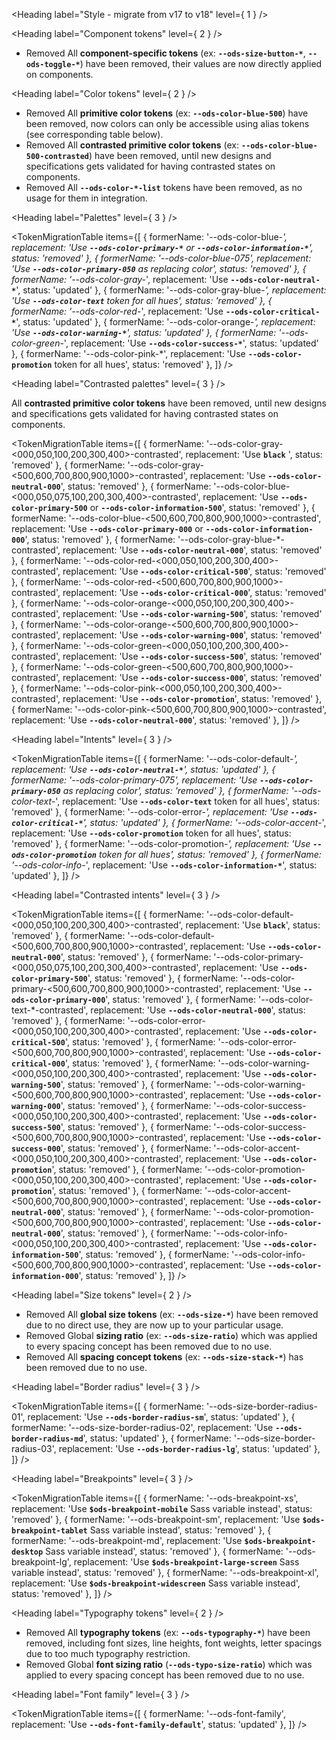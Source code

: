 
<Meta title="OVHcloud Design System/Design and Style/Migration v17 to v18" />

<Heading label="Style - migrate from v17 to v18" level={ 1 } />

<Heading label="Component tokens" level={ 2 } />

* <Badge color="critical" size="sm">Removed</Badge> All **component-specific tokens** (ex: **`--ods-size-button-*`**, **`--ods-toggle-*`**) have been removed, their values are now directly applied on components.

<Heading label="Color tokens" level={ 2 } />

* <Badge color="critical" size="sm">Removed</Badge> All **primitive color tokens** (ex: **`--ods-color-blue-500`**) have been removed, now colors can only be accessible using alias tokens (see corresponding table below).
* <Badge color="critical" size="sm">Removed</Badge> All **contrasted primitive color tokens** (ex: **`--ods-color-blue-500-contrasted`**) have been removed, until new designs and specifications gets validated for having contrasted states on components.
* <Badge color="critical" size="sm">Removed</Badge> All **`--ods-color-*-list`** tokens have been removed, as no usage for them in integration.

<Heading label="Palettes" level={ 3 } />

<TokenMigrationTable items={[
  { formerName: '--ods-color-blue-*', replacement: 'Use **`--ods-color-primary-*`** or **`--ods-color-information-*`**', status: 'removed' },
  { formerName: '--ods-color-blue-075', replacement: 'Use **`--ods-color-primary-050`** as replacing color', status: 'removed' },
  { formerName: '--ods-color-gray-*', replacement: 'Use **`--ods-color-neutral-*`**', status: 'updated' },
  { formerName: '--ods-color-gray-blue-*', replacement: 'Use **`--ods-color-text`** token for all hues', status: 'removed' },
  { formerName: '--ods-color-red-*', replacement: 'Use **`--ods-color-critical-*`**', status: 'updated' },
  { formerName: '--ods-color-orange-*', replacement: 'Use **`--ods-color-warning-*`**', status: 'updated' },
  { formerName: '--ods-color-green-*', replacement: 'Use **`--ods-color-success-*`**', status: 'updated' },
  { formerName: '--ods-color-pink-*', replacement: 'Use **`--ods-color-promotion`** token for all hues', status: 'removed' },
]} />

<Heading label="Contrasted palettes" level={ 3 } />

All **contrasted primitive color tokens** have been removed, until new designs and specifications gets validated for having contrasted states on components.

<TokenMigrationTable items={[
  { formerName: '--ods-color-gray-<000,050,100,200,300,400>-contrasted', replacement: 'Use **`black`** ', status: 'removed' },
  { formerName: '--ods-color-gray-<500,600,700,800,900,1000>-contrasted', replacement: 'Use **`--ods-color-neutral-000`**', status: 'removed' },
  { formerName: '--ods-color-blue-<000,050,075,100,200,300,400>-contrasted', replacement: 'Use **`--ods-color-primary-500`** or **`--ods-color-information-500`**', status: 'removed' },
  { formerName: '--ods-color-blue-<500,600,700,800,900,1000>-contrasted', replacement: 'Use **`--ods-color-primary-000`** or **`--ods-color-information-000`**', status: 'removed' },
  { formerName: '--ods-color-gray-blue-*-contrasted', replacement: 'Use **`--ods-color-neutral-000`**', status: 'removed' },
  { formerName: '--ods-color-red-<000,050,100,200,300,400>-contrasted', replacement: 'Use **`--ods-color-critical-500`**', status: 'removed' },
  { formerName: '--ods-color-red-<500,600,700,800,900,1000>-contrasted', replacement: 'Use **`--ods-color-critical-000`**', status: 'removed' },
  { formerName: '--ods-color-orange-<000,050,100,200,300,400>-contrasted', replacement: 'Use **`--ods-color-warning-500`**', status: 'removed' },
  { formerName: '--ods-color-orange-<500,600,700,800,900,1000>-contrasted', replacement: 'Use **`--ods-color-warning-000`**', status: 'removed' },
  { formerName: '--ods-color-green-<000,050,100,200,300,400>-contrasted', replacement: 'Use **`--ods-color-success-500`**', status: 'removed' },
  { formerName: '--ods-color-green-<500,600,700,800,900,1000>-contrasted', replacement: 'Use **`--ods-color-success-000`**', status: 'removed' },
  { formerName: '--ods-color-pink-<000,050,100,200,300,400>-contrasted', replacement: 'Use **`--ods-color-promotion`**', status: 'removed' },
  { formerName: '--ods-color-pink-<500,600,700,800,900,1000>-contrasted', replacement: 'Use **`--ods-color-neutral-000`**', status: 'removed' },
]} />

<Heading label="Intents" level={ 3 } />

<TokenMigrationTable items={[
  { formerName: '--ods-color-default-*', replacement: 'Use **`--ods-color-neutral-*`**', status: 'updated' },
  { formerName: '--ods-color-primary-075', replacement: 'Use **`--ods-color-primary-050`** as replacing color', status: 'removed' },
  { formerName: '--ods-color-text-*', replacement: 'Use **`--ods-color-text`** token for all hues', status: 'removed' },
  { formerName: '--ods-color-error-*', replacement: 'Use **`--ods-color-critical-*`**', status: 'updated' },
  { formerName: '--ods-color-accent-*', replacement: 'Use **`--ods-color-promotion`** token for all hues', status: 'removed' },
  { formerName: '--ods-color-promotion-*', replacement: 'Use **`--ods-color-promotion`** token for all hues', status: 'removed' },
  { formerName: '--ods-color-info-*', replacement: 'Use **`--ods-color-information-*`**', status: 'updated' },
]} />

<Heading label="Contrasted intents" level={ 3 } />

<TokenMigrationTable items={[
  { formerName: '--ods-color-default-<000,050,100,200,300,400>-contrasted', replacement: 'Use **`black`**', status: 'removed' },
  { formerName: '--ods-color-default-<500,600,700,800,900,1000>-contrasted', replacement: 'Use **`--ods-color-neutral-000`**', status: 'removed' },
  { formerName: '--ods-color-primary-<000,050,075,100,200,300,400>-contrasted', replacement: 'Use **`--ods-color-primary-500`**', status: 'removed' },
  { formerName: '--ods-color-primary-<500,600,700,800,900,1000>-contrasted', replacement: 'Use **`--ods-color-primary-000`**', status: 'removed' },
  { formerName: '--ods-color-text-*-contrasted', replacement: 'Use **`--ods-color-neutral-000`**', status: 'removed' },
  { formerName: '--ods-color-error-<000,050,100,200,300,400>-contrasted', replacement: 'Use **`--ods-color-critical-500`**', status: 'removed' },
  { formerName: '--ods-color-error-<500,600,700,800,900,1000>-contrasted', replacement: 'Use **`--ods-color-critical-000`**', status: 'removed' },
  { formerName: '--ods-color-warning-<000,050,100,200,300,400>-contrasted', replacement: 'Use **`--ods-color-warning-500`**', status: 'removed' },
  { formerName: '--ods-color-warning-<500,600,700,800,900,1000>-contrasted', replacement: 'Use **`--ods-color-warning-000`**', status: 'removed' },
  { formerName: '--ods-color-success-<000,050,100,200,300,400>-contrasted', replacement: 'Use **`--ods-color-success-500`**', status: 'removed' },
  { formerName: '--ods-color-success-<500,600,700,800,900,1000>-contrasted', replacement: 'Use **`--ods-color-success-000`**', status: 'removed' },
  { formerName: '--ods-color-accent-<000,050,100,200,300,400>-contrasted', replacement: 'Use **`--ods-color-promotion`**', status: 'removed' },
  { formerName: '--ods-color-promotion-<000,050,100,200,300,400>-contrasted', replacement: 'Use **`--ods-color-promotion`**', status: 'removed' },
  { formerName: '--ods-color-accent-<500,600,700,800,900,1000>-contrasted', replacement: 'Use **`--ods-color-neutral-000`**', status: 'removed' },
  { formerName: '--ods-color-promotion-<500,600,700,800,900,1000>-contrasted', replacement: 'Use **`--ods-color-neutral-000`**', status: 'removed' },
  { formerName: '--ods-color-info-<000,050,100,200,300,400>-contrasted', replacement: 'Use **`--ods-color-information-500`**', status: 'removed' },
  { formerName: '--ods-color-info-<500,600,700,800,900,1000>-contrasted', replacement: 'Use **`--ods-color-information-000`**', status: 'removed' },
]} />

<Heading label="Size tokens" level={ 2 } />

* <Badge color="critical" size="sm">Removed</Badge> All **global size tokens** (ex: **`--ods-size-*`**) have been removed due to no direct use, they are now up to your particular usage.
* <Badge color="critical" size="sm">Removed</Badge> Global **sizing ratio** (ex: **`--ods-size-ratio`**) which was applied to every spacing concept has been removed due to no use.
* <Badge color="critical" size="sm">Removed</Badge> All **spacing concept tokens** (ex: **`--ods-size-stack-*`**) has been removed due to no use.

<Heading label="Border radius" level={ 3 } />

<TokenMigrationTable items={[
  { formerName: '--ods-size-border-radius-01', replacement: 'Use **`--ods-border-radius-sm`**', status: 'updated' },
  { formerName: '--ods-size-border-radius-02', replacement: 'Use **`--ods-border-radius-md`**', status: 'updated' },
  { formerName: '--ods-size-border-radius-03', replacement: 'Use **`--ods-border-radius-lg`**', status: 'updated' },
]} />

<Heading label="Breakpoints" level={ 3 } />

<TokenMigrationTable items={[
  { formerName: '--ods-breakpoint-xs', replacement: 'Use **`$ods-breakpoint-mobile`** Sass variable instead', status: 'removed' },
  { formerName: '--ods-breakpoint-sm', replacement: 'Use **`$ods-breakpoint-tablet`** Sass variable instead', status: 'removed' },
  { formerName: '--ods-breakpoint-md', replacement: 'Use **`$ods-breakpoint-desktop`** Sass variable instead', status: 'removed' },
  { formerName: '--ods-breakpoint-lg', replacement: 'Use **`$ods-breakpoint-large-screen`** Sass variable instead', status: 'removed' },
  { formerName: '--ods-breakpoint-xl', replacement: 'Use **`$ods-breakpoint-widescreen`** Sass variable instead', status: 'removed' },
]} />

<Heading label="Typography tokens" level={ 2 } />

* <Badge color="critical" size="sm">Removed</Badge> All **typography tokens** (ex: **`--ods-typography-*`**) have been removed, including font sizes, line heights, font weights, letter spacings due to too much typography restriction.
* <Badge color="critical" size="sm">Removed</Badge> Global **font sizing ratio** (**`--ods-typo-size-ratio`**) which was applied to every spacing concept has been removed due to no use.

<Heading label="Font family" level={ 3 } />

<TokenMigrationTable items={[
  { formerName: '--ods-font-family', replacement: 'Use **`--ods-font-family-default`**', status: 'updated' },
]} />
